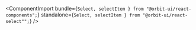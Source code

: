 
<ComponentImport
    bundle={`
            Select,
            selectItem
        } from "@orbit-ui/react-components";
    `}
    standalone={`
            Select,
            selectItem
        } from "@orbit-ui/react-select"";
    `}
/>
